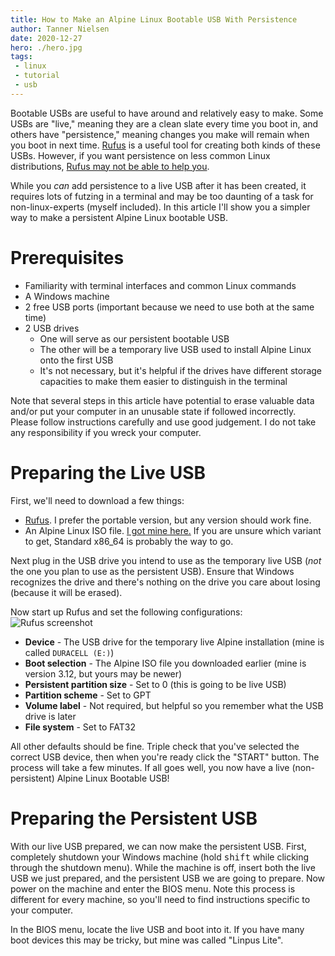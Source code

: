 ```yaml
---
title: How to Make an Alpine Linux Bootable USB With Persistence
author: Tanner Nielsen
date: 2020-12-27
hero: ./hero.jpg
tags:
 - linux
 - tutorial
 - usb
---
```



Bootable USBs are useful to have around and relatively easy to make.  Some USBs are "live," meaning they are a clean slate every time you boot in, and others have "persistence," meaning changes you make will remain when you boot in next time.  [Rufus](https://rufus.ie/) is a useful tool for creating both kinds of these USBs.  However, if you want persistence on less common Linux distributions, [Rufus may not be able to help you](https://github.com/pbatard/rufus/issues/1570).

While you _can_ add persistence to a live USB after it has been created, it requires lots of futzing in a terminal and may be too daunting of a task for non-linux-experts (myself included).  In this article I'll show you a simpler way to make a persistent Alpine Linux bootable USB.

# Prerequisites
* Familiarity with terminal interfaces and common Linux commands
* A Windows machine
* 2 free USB ports (important because we need to use both at the same time)
* 2 USB drives
	- One will serve as our persistent bootable USB
	- The other will be a temporary live USB used to install Alpine Linux onto the first USB
	- It's not necessary, but it's helpful if the drives have different storage capacities to make them easier to distinguish in the terminal

<Admonition type="warning">
	Note that several steps in this article have potential to erase valuable data and/or put your computer in an unusable state if followed incorrectly. Please follow instructions carefully and use good judgement. I do not take any responsibility if you wreck your computer.
</Admonition>

# Preparing the Live USB
First, we'll need to download a few things:
* [Rufus](https://rufus.ie/). I prefer the portable version, but any version should work fine.
* An Alpine Linux ISO file. [I got mine here.](https://alpinelinux.org/downloads/) If you are unsure which variant to get, Standard x86_64 is probably the way to go.

Next plug in the USB drive you intend to use as the temporary live USB (_not_ the one you plan to use as the persistent USB). Ensure that Windows recognizes the drive and there's nothing on the drive you care about losing (because it will be erased).

Now start up Rufus and set the following configurations:
![Rufus screenshot](rufus-settings.png)
* **Device** - The USB drive for the temporary live Alpine installation (mine is called `DURACELL (E:)`)
* **Boot selection** - The Alpine ISO file you downloaded earlier (mine is version 3.12, but yours may be newer)
* **Persistent partition size** - Set to 0 (this is going to be live USB)
* **Partition scheme** - Set to GPT
* **Volume label** - Not required, but helpful so you remember what the USB drive is later
* **File system** - Set to FAT32

All other defaults should be fine. Triple check that you've selected the correct USB device, then when you're ready click the "START" button.  The process will take a few minutes.  If all goes well, you now have a live (non-persistent) Alpine Linux Bootable USB!

# Preparing the Persistent USB
With our live USB prepared, we can now make the persistent USB. First, completely shutdown your Windows machine (hold <kbd>shift</kbd> while clicking through the shutdown menu). While the machine is off, insert both the live USB we just prepared, and the persistent USB we are going to prepare.  Now power on the machine and enter the BIOS menu.  Note this process is different for every machine, so you'll need to find instructions specific to your computer.

In the BIOS menu, locate the live USB and boot into it. If you have many boot devices this may be tricky, but mine was called "Linpus Lite".
